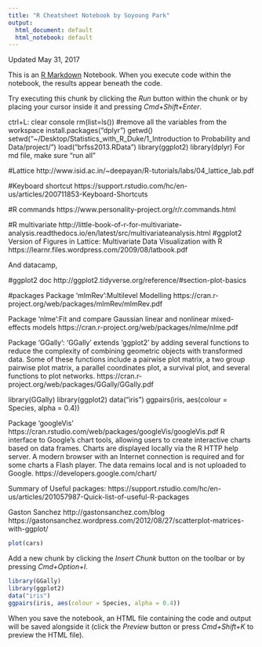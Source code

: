 ```yaml
---
title: "R Cheatsheet Notebook by Soyoung Park"
output:
  html_document: default
  html_notebook: default
---
```

Updated May 31, 2017

This is an [R Markdown](http://rmarkdown.rstudio.com) Notebook. When you execute code within the notebook, the results appear beneath the code. 

Try executing this chunk by clicking the *Run* button within the chunk or by placing your cursor inside it and pressing *Cmd+Shift+Enter*. 



ctrl+L: clear console
rm(list=ls()) #remove all the variables from the workspace
install.packages("dplyr")
getwd()
setwd("~/Desktop/Statistics_with_R_Duke/1_Introduction to Probability and Data/project/")
load("brfss2013.RData")
library(ggplot2)
library(dplyr)
For md file, make sure “run all”
 
 
#Lattice
http://www.isid.ac.in/~deepayan/R-tutorials/labs/04_lattice_lab.pdf
 
#Keyboard shortcut
https://support.rstudio.com/hc/en-us/articles/200711853-Keyboard-Shortcuts
 
#R commands
https://www.personality-project.org/r/r.commands.html
 
#R multivariate
http://little-book-of-r-for-multivariate-analysis.readthedocs.io/en/latest/src/multivariateanalysis.html
#ggplot2 Version of Figures in Lattice: Multivariate Data Visualization with R
https://learnr.files.wordpress.com/2009/08/latbook.pdf
 
And datacamp,
 
#ggplot2 doc
http://ggplot2.tidyverse.org/reference/#section-plot-basics
 
#packages
Package ‘mlmRev’:Multilevel Modelling
https://cran.r-project.org/web/packages/mlmRev/mlmRev.pdf
 
Package ‘nlme’:Fit and compare Gaussian linear and nonlinear mixed-effects models
https://cran.r-project.org/web/packages/nlme/nlme.pdf
 
Package ‘GGally’:
'GGally' extends 'ggplot2' by adding several functions to reduce the complexity of combining geometric objects with transformed data. Some of these functions include a pairwise plot matrix, a two group pairwise plot matrix, a parallel coordinates plot, a survival plot, and several functions to plot networks.
https://cran.r-project.org/web/packages/GGally/GGally.pdf
 
library(GGally) 
library(ggplot2) 
data(“iris”)
ggpairs(iris, aes(colour = Species, alpha = 0.4))
 
 
Package ‘googleVis’
https://cran.rstudio.com/web/packages/googleVis/googleVis.pdf
R interface to Google's chart tools, allowing users to create interactive charts based on data frames. Charts are displayed locally via the R HTTP help server. A modern browser with an Internet connection is required and for some charts a Flash player. The data remains local and is not uploaded to Google.
https://developers.google.com/chart/
 
 
 
Summary of Useful packages:
https://support.rstudio.com/hc/en-us/articles/201057987-Quick-list-of-useful-R-packages
 
Gaston Sanchez
http://gastonsanchez.com/blog
https://gastonsanchez.wordpress.com/2012/08/27/scatterplot-matrices-with-ggplot/


```r
plot(cars)
```

Add a new chunk by clicking the *Insert Chunk* button on the toolbar or by pressing *Cmd+Option+I*.

```r
library(GGally) 
library(ggplot2) 
data("iris")
ggpairs(iris, aes(colour = Species, alpha = 0.4))
```


When you save the notebook, an HTML file containing the code and output will be saved alongside it (click the *Preview* button or press *Cmd+Shift+K* to preview the HTML file).
